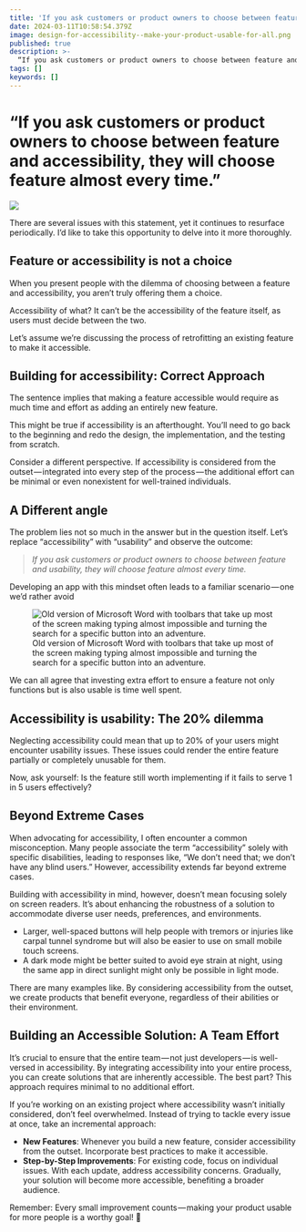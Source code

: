 ```yaml
---
title: 'If you ask customers or product owners to choose between feature and accessibility, they will choose feature almost every time.'
date: 2024-03-11T10:58:54.379Z
image: design-for-accessibility--make-your-product-usable-for-all.png
published: true
description: >-
  “If you ask customers or product owners to choose between feature and accessibility, they will choose feature almost every time.”
tags: []
keywords: []
---
```



# “If you ask customers or product owners to choose between feature and accessibility, they will choose feature almost every time.”

![](design-for-accessibility--make-your-product-usable-for-all.png)

There are several issues with this statement, yet it continues to resurface periodically. I’d like to take this opportunity to delve into it more thoroughly.

## Feature or accessibility is not a choice

When you present people with the dilemma of choosing between a feature and accessibility, you aren’t truly offering them a choice.

Accessibility of what? It can’t be the accessibility of the feature itself, as users must decide between the two.

Let’s assume we’re discussing the process of retrofitting an existing feature to make it accessible.

## Building for accessibility: Correct Approach

The sentence implies that making a feature accessible would require as much time and effort as adding an entirely new feature.

This might be true if accessibility is an afterthought. You’ll need to go back to the beginning and redo the design, the implementation, and the testing from scratch.

Consider a different perspective. If accessibility is considered from the outset — integrated into every step of the process — the additional effort can be minimal or even nonexistent for well-trained individuals.

## A Different angle

The problem lies not so much in the answer but in the question itself. Let’s replace “accessibility” with “usability” and observe the outcome:

> _If you ask customers or product owners to choose between feature and usability, they will choose feature almost every time._

Developing an app with this mindset often leads to a familiar scenario — one we’d rather avoid

<figure>
	<Image
		src={msWord}
		alt="Old version of Microsoft Word with toolbars that take up most of the screen making typing almost impossible and turning the search for a specific button into an adventure."
	/>
	<figcaption>
		Old version of Microsoft Word with toolbars that take up most of the screen making typing almost impossible and
		turning the search for a specific button into an adventure.
	</figcaption>
</figure>

We can all agree that investing extra effort to ensure a feature not only functions but is also usable is time well spent.

## Accessibility is usability: The 20% dilemma

Neglecting accessibility could mean that up to 20% of your users might encounter usability issues. These issues could render the entire feature partially or completely unusable for them.

Now, ask yourself: Is the feature still worth implementing if it fails to serve 1 in 5 users effectively?

## Beyond Extreme Cases

When advocating for accessibility, I often encounter a common misconception. Many people associate the term “accessibility” solely with specific disabilities, leading to responses like, “We don’t need that; we don’t have any blind users.” However, accessibility extends far beyond extreme cases.

Building with accessibility in mind, however, doesn’t mean focusing solely on screen readers. It’s about enhancing the robustness of a solution to accommodate diverse user needs, preferences, and environments.

- Larger, well-spaced buttons will help people with tremors or injuries like carpal tunnel syndrome but will also be easier to use on small mobile touch screens.
- A dark mode might be better suited to avoid eye strain at night, using the same app in direct sunlight might only be possible in light mode.

There are many examples like. By considering accessibility from the outset, we create products that benefit everyone, regardless of their abilities or their environment.

## Building an Accessible Solution: A Team Effort

It’s crucial to ensure that the entire team — not just developers — is well-versed in accessibility. By integrating accessibility into your entire process, you can create solutions that are inherently accessible. The best part? This approach requires minimal to no additional effort.

If you’re working on an existing project where accessibility wasn’t initially considered, don’t feel overwhelmed. Instead of trying to tackle every issue at once, take an incremental approach:

- **New Features**: Whenever you build a new feature, consider accessibility from the outset. Incorporate best practices to make it accessible.
- **Step-by-Step Improvements**: For existing code, focus on individual issues. With each update, address accessibility concerns. Gradually, your solution will become more accessible, benefiting a broader audience.

Remember: Every small improvement counts — making your product usable for more people is a worthy goal! 🌟
